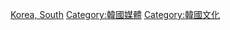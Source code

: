 {{catmore}}
[[Category:各國動畫|Korea, South]]
[[Category:韓國媒體|Category:韓國媒體]]
[[Category:韓國文化|Category:韓國文化]]